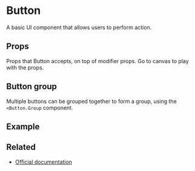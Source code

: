 
<Meta title="Elements/Button" />

# Button

A basic UI component that allows users to perform action.

## Props

Props that Button accepts, on top of modifier props. Go to canvas to play with the props.

<ArgsTable of={Button} />

## Button group

Multiple buttons can be grouped together to form a group, using the `<Button.Group` component.

<ArgsTable of={Button.Group} />

<CommonProps />

## Example

<Canvas>
  <Story story={stories.Default} name="Button" />
</Canvas>

## Related

- [Official documentation](https://bulma.io/documentation/elements/button)